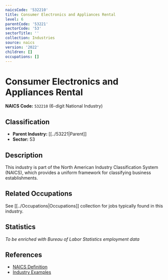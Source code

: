```yaml
---
naicsCode: '532210'
title: Consumer Electronics and Appliances Rental
level: 6
parentCode: '53221'
sectorCode: '53'
sectorTitle: ''
collection: Industries
source: naics
version: '2022'
children: []
occupations: []
---
```

# Consumer Electronics and Appliances Rental

**NAICS Code:** `532210` (6-digit National Industry)

## Classification

- **Parent Industry:** [[../53221|Parent]]
- **Sector:** 53

## Description

This industry is part of the North American Industry Classification System (NAICS), which provides a uniform framework for classifying business establishments.

## Related Occupations

See [[../Occupations|Occupations]] collection for jobs typically found in this industry.

## Statistics

*To be enriched with Bureau of Labor Statistics employment data*

## References

- [NAICS Definition](https://www.census.gov/naics/)
- [Industry Examples](https://www.census.gov/naics/2022NAICS/)
